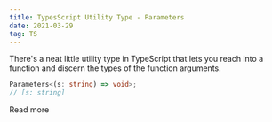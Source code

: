 ```yaml
---
title: TypesScript Utility Type - Parameters
date: 2021-03-29
tag: TS
---
```



There's a neat little utility type in TypeScript that lets you reach into a function
and discern the types of the function arguments. 

```ts
Parameters<(s: string) => void>;
// [s: string]
```

<TextLink href="https://www.typescriptlang.org/docs/handbook/utility-types.html#parameterstype">Read more</TextLink>
